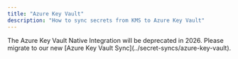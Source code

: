 ```yaml
---
title: "Azure Key Vault"
description: "How to sync secrets from KMS to Azure Key Vault"
---
```


<Note>
    The Azure Key Vault Native Integration will be deprecated in 2026. Please migrate to our new [Azure Key Vault Sync](../secret-syncs/azure-key-vault).
</Note>